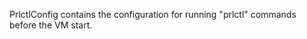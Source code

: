 <!-- Code generated from the comments of the PrlctlConfig struct in builder/parallels/common/prlctl_config.go; DO NOT EDIT MANUALLY -->

PrlctlConfig contains the configuration for running "prlctl" commands
before the VM start.

<!-- End of code generated from the comments of the PrlctlConfig struct in builder/parallels/common/prlctl_config.go; -->
